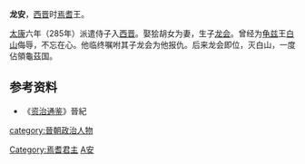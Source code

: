 {{about|焉耆國王龍安|河南省安阳市龙安区|龙安区|名為龙安的鄉|龍安鄉|名為龙安的镇|龙安镇|明朝四川龙安府|龙安府}}
'''龙安'''，[[西晋|西晋]]时[[焉耆|焉耆]]王。

[[太康_(西晋)|太康]]六年（285年）派遣侍子入[[西晋|西晋]]。娶狯胡女为妻，生子[[龙会|龙会]]。曾经为[[龟兹|龟兹]]王[[白山_(龟兹)|白山]]侮辱，不忘在心。他临终嘱咐其子龙会为他报仇。后来龙会即位，灭白山，一度佔領龜茲国。

==参考资料==
*《[[资治通鉴|资治通鉴]]》晉紀

[[Category:焉耆君主|Category:焉耆君主]]
[[category:晉朝政治人物|category:晉朝政治人物]]
[[Category:龙姓|A安]]